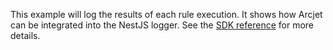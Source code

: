 
This example will log the results of each rule execution. It shows how Arcjet
can be integrated into the NestJS logger. See the [SDK
reference](/reference/nestjs) for more details.

<SelectableContent client:load syncKey="language" frameworkSwitcher>
  <div slot="TS" slotIdx="1">
    <Code code={DecisionLogTS} lang="ts" />
  </div>
</SelectableContent>
